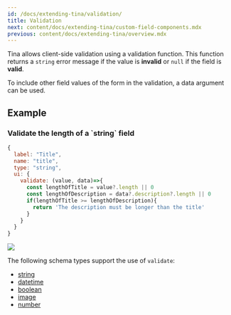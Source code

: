 ```yaml
---
id: /docs/extending-tina/validation/
title: Validation
next: content/docs/extending-tina/custom-field-components.mdx
previous: content/docs/extending-tina/overview.mdx
---
```


Tina allows client-side validation using a validation function. This function returns a `string` error message if the value is **invalid** or `null` if the field is **valid**.

To include other field values of the form in the validation, a data argument can be used.

## Example

### Validate the length of a \`string\` field

```javascript
{
  label: "Title",
  name: "title",
  type: "string",
  ui: {
    validate: (value, data)=>{
      const lengthOfTitle = value?.length || 0
      const lengthOfDescription = data?.description?.length || 0
      if(lengthOfTitle >= lengthOfDescription){
        return 'The description must be longer than the title'
      }
    }
  }
}
```

![](https://res.cloudinary.com/forestry-demo/image/upload/v1722216591/invalid1_fbnwh1.png)

The following schema types support the use of `validate`:

* [string](/docs/reference/types/string/)
* [datetime](/docs/reference/types/datetime/)
* [boolean](/docs/reference/types/boolean/)
* [image](/docs/reference/types/image/)
* [number](/docs/reference/types/number/)
